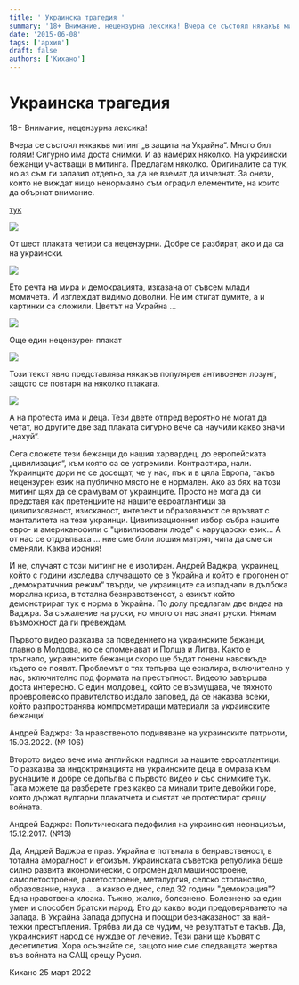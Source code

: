 ```yaml
---
title: ' Украинска трагедия '
summary: '18+ Внимание, нецензурна лексика! Вчера се състоял някакъв митинг „в...'
date: '2015-06-08'
tags: ['архив']
draft: false
authors: ['Кихано']
---
```


# Украинска трагедия

18+ Внимание, нецензурна лексика!

Вчера се състоял някакъв митинг „в защита на Украйна“. Много бил голям! Сигурно има доста снимки. И аз намерих няколко. На украински бежанци участващи в митинга. Предлагам няколко. Оригиналите са тук, но аз съм ги запазил отделно, за да не вземат да изчезнат. За онези, които не виждат нищо ненормално съм оградил елементите, на които да обърнат внимание.

[тук](https://www.clubz.bg/125953-nad_10_000_dushi_v_sofiya_izlyazoha_na_ulitsite_v_podkrepa_na_ukrayna_video+snimki)

![](/static/images/Ukri3.png)

От шест плаката четири са нецензурни. Добре се разбират, ако и да са на украински.

![](/static/images/Ukri2.png)

Ето речта на мира и демокрацията, изказана от съвсем млади момичета. И изглеждат видимо доволни. Не им стигат думите, а и картинки са сложили. Цветът на Украйна …

![](/static/images/Ukri4.png)

Oще един нецензурен плакат

![](/static/images/Ukri5.png)

Този текст явно представлява някакъв популярен антивоенен лозунг, защото се повтаря на няколко плаката.

![](/static/images/Ukri6.png)

А на протеста има и деца. Тези двете отпред вероятно не могат да четат, но другите две зад плаката сигурно вече са научили какво значи „нахуй“.

Сега сложете тези бежанци до нашия харвардец, до европейската „цивилизация“, към която са се устремили. Контрастира, нали. Украинците дори не се досещат, че у нас, пък и в цяла Европа, такъв нецензурен език на публично място не е нормален. Ако аз бях на този митинг щях да се срамувам от украинците. Просто не мога да си представя как претенциите на нашите евроатлантици за цивилизованост, изисканост, интелект и образованост се връзват с манталитета на тези украинци. Цивилизационния избор събра нашите евро- и американофили с "цивилизовани люде" с каруцарски език... А от нас се отдръпваха ... ние сме били лошия матрял, чипа да сме си сменяли. Каква ирония!

И не, случаят с този митинг не е изолиран. Андрей Ваджра, украинец, който с години изследва случващото се в Украйна и който е прогонен от „демократичния режим“ твърди, че украинците са изпаднали в дълбока морална криза, в тотална безнравственост, а езикът който демонстрират тук е норма в Украйна. По долу предлагам две видеа на Ваджра. За съжаление на руски, но много от нас знаят руски. Нямам възможност да ги превеждам.

Първото видео разказва за поведението на украинските бежанци, главно в Молдова, но се споменават и Полша и Литва. Както е тръгнало, украинските бежанци скоро ще бъдат гонени навсякъде където се появят. Проблемът с тях тепърва ще ескалира, включително у нас, включително под формата на престъпност. Видеото завършва доста интересно. С един молдовец, който се възмущава, че тяхното проевропейско правителство издало заповед, да се наказва всеки, който разпространява компрометиращи материали за украинските бежанци!

Андрей Ваджра: За нравственото подивяване на украинските патриоти, 15.03.2022. (№ 106)

Второто видео вече има английски надписи за нашите евроатлантици. То разказва за индоктринацията на украинските деца в омраза към руснаците и добре се допълва с първото видео и със снимките тук. Така можете да разберете през какво са минали трите девойки горе, които държат вулгарни плакатчета и смятат че протестират срещу войната.

Андрей Ваджра: Политическата педофилия на украинския неонацизъм, 15.12.2017. (№13)

Да, Андрей Ваджра е прав. Украйна е потънала в бенравственост, в тотална аморалност и егоизъм. Украинската съветска република беше силно развита икономически, с огромен дял машиностроене, самолетостроене, ракетостроене, металургия, селско стопанство, образование, наука ... а какво е днес, след 32 години "демокрация"? Една нравствена клоака. Тъжно, жалко, болезнено. Болезнено за един умен и способен братски народ. Ето до какво води предоверяването на Запада. В Украйна Запада допусна и поощри безнаказаност за най-тежки престъпления. Трябва ли да се чудим, че резултатът е такъв. Да, украинският народ се нуждае от лечение. Тези рани ще кървят с десетилетия. Хора осъзнайте се, защото ние сме следващата жертва във войната на САЩ срещу Русия.

Кихано 25 март 2022
